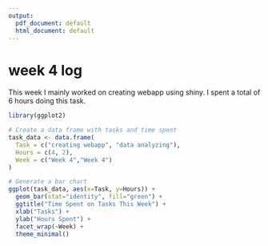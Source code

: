 ```yaml
---
output:
  pdf_document: default
  html_document: default
---
```

# week 4 log

This week I mainly worked on creating webapp using shiny. I spent a total of 6 hours doing this task.

```r
library(ggplot2)

# Create a data frame with tasks and time spent
task_data <- data.frame(
  Task = c("creating webapp", "data analyzing"),
  Hours = c(4, 2),
  Week = c("Week 4","Week 4")
)

# Generate a bar chart
ggplot(task_data, aes(x=Task, y=Hours)) +
  geom_bar(stat="identity", fill="green") +
  ggtitle("Time Spent on Tasks This Week") +
  xlab("Tasks") +
  ylab("Hours Spent") +
  facet_wrap(~Week) +
  theme_minimal()
```
